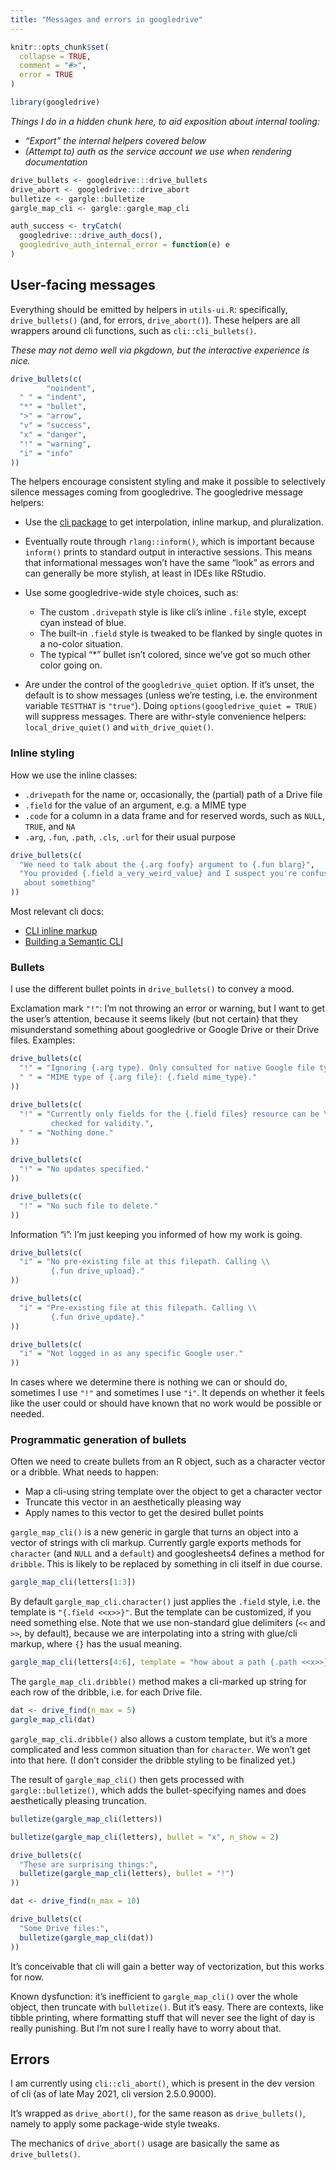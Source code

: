 ```yaml
---
title: "Messages and errors in googledrive"
---
```


```r
knitr::opts_chunk$set(
  collapse = TRUE,
  comment = "#>",
  error = TRUE
)
```

```r
library(googledrive)
```

*Things I do in a hidden chunk here, to aid exposition about internal tooling:*

-   *"Export" the internal helpers covered below*
-   *(Attempt to) auth as the service account we use when rendering documentation*

```r
drive_bullets <- googledrive:::drive_bullets
drive_abort <- googledrive:::drive_abort
bulletize <- gargle::bulletize
gargle_map_cli <- gargle::gargle_map_cli

auth_success <- tryCatch(
  googledrive:::drive_auth_docs(),
  googledrive_auth_internal_error = function(e) e
)
```

## User-facing messages

Everything should be emitted by helpers in `utils-ui.R`: specifically, `drive_bullets()` (and, for errors, `drive_abort()`).
These helpers are all wrappers around cli functions, such as `cli::cli_bullets()`.

*These may not demo well via pkgdown, but the interactive experience is nice.*

```r
drive_bullets(c(
        "noindent",
  " " = "indent",
  "*" = "bullet",
  ">" = "arrow",
  "v" = "success",
  "x" = "danger",
  "!" = "warning",
  "i" = "info"
))
```

The helpers encourage consistent styling and make it possible to selectively silence messages coming from googledrive.
The googledrive message helpers:

-   Use the [cli package](https://cli.r-lib.org/index.html) to get interpolation, inline markup, and pluralization.

-   Eventually route through `rlang::inform()`, which is important because `inform()` prints to standard output in interactive sessions.
    This means that informational messages won't have the same "look" as errors and can generally be more stylish, at least in IDEs like RStudio.

-   Use some googledrive-wide style choices, such as:

    -   The custom `.drivepath` style is like cli's inline `.file` style, except cyan instead of blue.
    -   The built-in `.field` style is tweaked to be flanked by single quotes in a no-color situation.
    -   The typical "\*" bullet isn't colored, since we've got so much other color going on.

-   Are under the control of the `googledrive_quiet` option.
    If it's unset, the default is to show messages (unless we're testing, i.e. the environment variable `TESTTHAT` is `"true"`).
    Doing `options(googledrive_quiet = TRUE)` will suppress messages.
    There are withr-style convenience helpers: `local_drive_quiet()` and `with_drive_quiet()`.

### Inline styling

How we use the inline classes:

-   `.drivepath` for the name or, occasionally, the (partial) path of a Drive file
-   `.field` for the value of an argument, e.g. a MIME type
-   `.code` for a column in a data frame and for reserved words, such as `NULL`, `TRUE`, and `NA`
-   `.arg`, `.fun`, `.path`, `.cls`, `.url` for their usual purpose

```r
drive_bullets(c(
  "We need to talk about the {.arg foofy} argument to {.fun blarg}",
  "You provided {.field a_very_weird_value} and I suspect you're confused \\
   about something"
))
```

Most relevant cli docs:

-   [CLI inline markup](https://cli.r-lib.org/reference/inline-markup.html)
-   [Building a Semantic CLI](https://cli.r-lib.org/articles/semantic-cli.html)

### Bullets

I use the different bullet points in `drive_bullets()` to convey a mood.

Exclamation mark `"!"`: I'm not throwing an error or warning, but I want to get the user's attention, because it seems likely (but not certain) that they misunderstand something about googledrive or Google Drive or their Drive files.
Examples:

```r
drive_bullets(c(
  "!" = "Ignoring {.arg type}. Only consulted for native Google file types.",
  " " = "MIME type of {.arg file}: {.field mime_type}."
))

drive_bullets(c(
  "!" = "Currently only fields for the {.field files} resource can be \\
         checked for validity.",
  " " = "Nothing done."
))

drive_bullets(c(
  "!" = "No updates specified."
))

drive_bullets(c(
  "!" = "No such file to delete."
))
```

Information "i": I'm just keeping you informed of how my work is going.

```r
drive_bullets(c(
  "i" = "No pre-existing file at this filepath. Calling \\
         {.fun drive_upload}."
))

drive_bullets(c(
  "i" = "Pre-existing file at this filepath. Calling \\
         {.fun drive_update}."
))

drive_bullets(c(
  "i" = "Not logged in as any specific Google user."
))
```

In cases where we determine there is nothing we can or should do, sometimes I use `"!"` and sometimes I use `"i"`.
It depends on whether it feels like the user could or should have known that no work would be possible or needed.

### Programmatic generation of bullets

Often we need to create bullets from an R object, such as a character vector or a dribble.
What needs to happen:

-   Map a cli-using string template over the object to get a character vector
-   Truncate this vector in an aesthetically pleasing way
-   Apply names to this vector to get the desired bullet points

`gargle_map_cli()` is a new generic in gargle that turns an object into a vector of strings with cli markup.
Currently gargle exports methods for `character` (and `NULL` and a `default`) and googlesheets4 defines a method for `dribble`.
This is likely to be replaced by something in cli itself in due course.

```r
gargle_map_cli(letters[1:3])
```

By default `gargle_map_cli.character()` just applies the `.field` style, i.e. the template is `"{.field <<x>>}"`.
But the template can be customized, if you need something else.
Note that we use non-standard glue delimiters (`<<` and `>>`, by default), because we are interpolating into a string with glue/cli markup, where `{}` has the usual meaning.

```r
gargle_map_cli(letters[4:6], template = "how about a path {.path <<x>>}?")
```

The `gargle_map_cli.dribble()` method makes a cli-marked up string for each row of the dribble, i.e. for each Drive file.

```r
dat <- drive_find(n_max = 5)
gargle_map_cli(dat)
```

`gargle_map_cli.dribble()` also allows a custom template, but it's a more complicated and less common situation than for `character`.
We won't get into that here.
(I don't consider the dribble styling to be finalized yet.)

The result of `gargle_map_cli()` then gets processed with `gargle::bulletize()`, which adds the bullet-specifying names and does aesthetically pleasing truncation.

```r
bulletize(gargle_map_cli(letters))

bulletize(gargle_map_cli(letters), bullet = "x", n_show = 2)

drive_bullets(c(
  "These are surprising things:",
  bulletize(gargle_map_cli(letters), bullet = "!")
))

dat <- drive_find(n_max = 10)

drive_bullets(c(
  "Some Drive files:",
  bulletize(gargle_map_cli(dat))
))
```

It's conceivable that cli will gain a better way of vectorization, but this works for now.

Known dysfunction: it's inefficient to `gargle_map_cli()` over the whole object, then truncate with `bulletize()`.
But it's easy.
There are contexts, like tibble printing, where formatting stuff that will never see the light of day is really punishing.
But I'm not sure I really have to worry about that.

## Errors

I am currently using `cli::cli_abort()`, which is present in the dev version of cli (as of late May 2021, cli version 2.5.0.9000).

It's wrapped as `drive_abort()`, for the same reason as `drive_bullets()`, namely to apply some package-wide style tweaks.

The mechanics of `drive_abort()` usage are basically the same as `drive_bullets()`.
